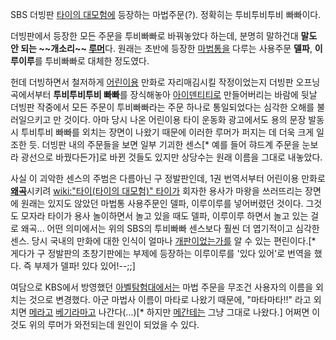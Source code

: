 SBS 더빙판 [[타이의 대모험]]에 등장하는 마법주문(?). 정확히는 투비투비투비 빠빠이다.

더빙판에서 등장한 모든 주문을 투비빠빠로 바꿔놓았다 하는데, 분명히 말하건대 '''말도 안 되는 ~~개소리~~ [[루머]]'''다. 원래는 초반에 등장한 [[마법통]]을 다루는 사용주문 '''델파''', '''이루이루'''를 투비빠빠로 대체한 정도였다.

헌데 더빙하면서 철저하게 [[어린이]]용 만화로 자리매김시킬 작정이었는지 더빙판 오프닝곡에서부터 '''투비투비투비 빠빠'''를 장식해놓아 [[아이덴티티]]로 만들어버리는 바람에 뒷날 더빙판 작중에서 모든 주문이 투비빠빠라는 주문 하나로 통일되었다는 심각한 오해를 불러일으키고 만 것이다. 아마 당시 나온 어린이용 타이 운동화 광고에서도 용의 문장 발동시 투비투비 빠빠를 외치는 장면이 나왔기 때문에 이러한 루머가 퍼지는 데 더욱 크게 일조한 듯. 더빙판 내의 주문들을 보면 일부 기괴한 센스[* 예를 들어 햐드계 주문을 눈보라 광선으로 바꿨다든가]로 바뀐 것들도 있지만 상당수는 원래 이름을 그대로 내놓았다. 

사실 이 괴악한 센스의 주범은 다름아닌 구 정발판인데, 1권 번역서부터 어린이용 만화로 '''[[왜곡]]'''시키려 [[wiki:"타이(타이의 대모험)" 타이]]가 회자한 용사가 마왕을 쓰러뜨리는 장면에 원래는 있지도 않았던 마법통 사용주문인 델파, 이루이루를 넣어버렸던 것이다. 그것도 모자라 타이가 용사 놀이하면서 놀고 있을 때도 델파, 이루이루 하면서 놀고 있는 걸로 왜곡... 어떤 의미에서는 위의 SBS의 투비빠빠 센스보다 훨씬 더 엽기적이고 심각한 센스. 당시 국내의 만화에 대한 인식이 얼마나 [[개판]]이었는가를 알 수 있는 편린이다.[* 게다가 구 정발판의 초창기판에는 부제에 등장하는 이루이루를 '있다 있어'로 번역을 했다. 즉 부제가 델파! 있다 있어!--;;]

여담으로 KBS에서 방영했던 [[아벨탐험대]]에서는 마법 주문을 무조건 사용자의 이름을 외치는 것으로 변경했다. 아군 마법사 이름이 마타로 나왔기 때문에, "마타마타!!" 라고 외치면 [[메라]]고 [[베기라마]]고 나간다(...)[* 하지만 [[메간테]]는 그냥 그대로 나왔다.] 어쩌면 이것도 위의 루머가 와전되는데 원인이 되었을 수 있다.
